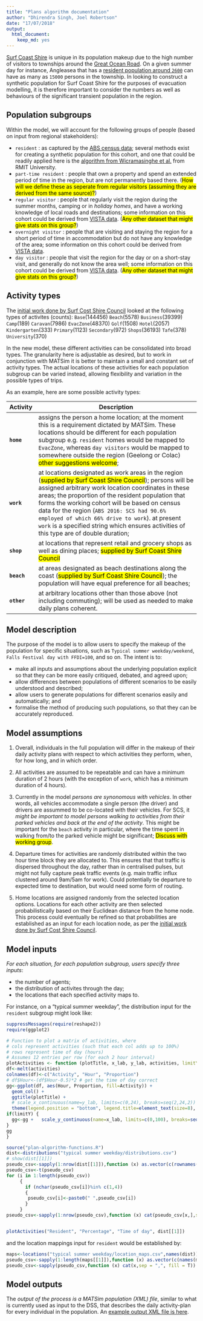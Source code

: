```yaml
---
title: "Plans algorithm documentation"
author: "Dhirendra Singh, Joel Robertson"
date: "17/07/2018"
output:
  html_document:
    keep_md: yes
---
```


[Surf Coast Shire](https://www.openstreetmap.org/relation/3290432) is unique in its population makeup due to the high number of visitors to townships around the [Great Ocean Road](https://www.openstreetmap.org/relation/6592912). On a given summer day for instance, Angleasea that has a [resident population around `2600`](http://www.censusdata.abs.gov.au/census_services/getproduct/census/2016/quickstat/SSC20045) can have as many as `15000` persons in the township.  In looking to construct a synthetic population for Surf Coast Shire for the purposes of evacuation modelling, it is therefore important to consider the numbers as well as behaviours of the significant transient population in the region.


## Population subgroups

Within the model, we will account for the following groups of people (based on input from regional stakeholders):

* `resident` : as captured by the [ABS census data](http://www.censusdata.abs.gov.au/census_services/getproduct/census/2016/quickstat/LGA26490); several methods exist for creating a synthetic population for this cohort, and one that could be readily applied here is the [algorithm from Wicramasinghe et al.](https://github.com/agentsoz/synthetic-population) from RMIT University.
* `part-time resident` : people that own a property and spend an extended period of time in the region, but are not permanently based there.  (<mark>How will we define these as seperate from regular visitors (assuming they are derived from the same source)?</mark>)
* `regular visitor` : people that regularly visit the region during the summer months, camping or in *holiday homes*, and have a working knowledge of local roads and destinations; some information on this cohort could be derived from [VISTA data](https://transport.vic.gov.au/data-and-research/vista/). (<mark>Any other dataset that might give stats on this group?</mark>)
* `overnight visitor` : people that are visiting and staying the region for a short period of time in accommodation but do not have any knowledge of the area; some information on this cohort could be derived from [VISTA data](https://transport.vic.gov.au/data-and-research/vista/).
* `day visitor` : people that visit the region for the day or on a short-stay visit, and generally do not know the area well; some information on this cohort could be derived from [VISTA data](https://transport.vic.gov.au/data-and-research/vista/). (<mark>Any other dataset that might give stats on this group?</mark>)

## Activity types

The [initial work done by Surf Cost Shire Council](https://github.com/agentsoz/bdi-abm-integration/blob/ees/examples/bushfire/scenarios/surf-coast-shire/data/from-scsc-201804/analysis-data-from-scsc-201804.md#surf-coast-shire-trips-scscsvgz) looked at the following types of activites (counts): 
`Base`(144456)
`Beach`(5578)
`Business`(39399)
`Camp`(189)
`Caravan`(7986)
`EvacZone`(48370)
`Golf`(1508)
`Hotel`(2057)
`Kindergarten`(333)
`Primary`(1123)
`Secondary`(972)
`Shops`(36193)
`Tafe`(378)
`University`(370)

In the new model, these different activities can be consolidated into broad types. The granularity here is adjustable as desired, but to work in conjunction with MATSim it is better to maintain a small and constant set of activity types. The actual locations of these activities for each population subgroup can be varied instead, allowing flexibility and variation in the possible types of trips.

As an example, here are some possible activity types:

Activity | Description
---------- | -------------------------------------------------------------------
**`home`** |  assigns the person a home location; at the moment this is a requirement dictated by MATSim. These locations should be different for each population subgroup e.g. `resident` homes would be mapped to `EvacZone`, whereas `day visitors` would be mapped to somewhere outside the region (Geelong or Colac)  <mark>other suggestions welcome</mark>;
**`work`** |  at locations designated as work areas in the region (<mark>supplied by Surf Coast Shire Council</mark>); persons will be assigned arbitrary work location coordinates in these areas; the proportion of the resident population that forms the working cohort will be based on census data for the region (`ABS 2016: SCS had 90.6% employed of which 66% drive to work`). at present `work` is a specified string which ensures activities of this type are of double duration; 
**`shop`** | at locations that represent retail and grocery shops as well as dining places; <mark>supplied by Surf Coast Shire Council</mark> 
**`beach`** |  at areas designated as beach destinations along the coast (<mark>supplied by Surf Coast Shire Council</mark>); the population will have equal preference for all beaches; 
**`other`** | at arbitrary locations other than those above (not including commuting); will be used as needed to make daily plans coherent.

## Model description

The purpose of the model is to allow users to specify the makeup of the population for specific situations, such as `Typical summer weekday/weekend`, `Falls Festival day with FFDI=100`, and so on. The intent is to:

* make all inputs and assumptions about the underlying population explicit so that they can be more easily critiqued, debated, and agreed upon;
* allow differences between populations of different scenarios to be easily understood and described;
* allow users to generate populations for different scenarios easily and automatically; and
* formalise the method of producing such populations, so that they can be accurately reproduced.

## Model assumptions

1. Overall, individuals in the full population will differ in the makeup of their daily activity plans with respect to which activities they perform, when, for how long, and in which order.

1. All activities are assumed to be repeatable and can have a minimum duration of 2 hours (with the exception of `work`, which has a minimum duration of 4 hours).

1. Currently in the model *persons are synonomous with vehicles*. In other words, all vehicles accommodate a single person (the driver) and drivers are assummed to be co-located with their vehicles. For SCS, it *might be important to model persons walking to activities from their parked vehicles and back at the end of the activity*. This might be important for the `beach` activity in particular, where the time spent in walking from/to the parked vehicle might be significant; <mark>Discuss with working group</mark>.

1. Departure times for activities are randomly distributed within the two hour time block they are allocated to. This ensures that that traffic is dispersed throughout the day, rather than in centralised pulses, but might not fully capture peak traffic events (e.g. main traffic influx clustered around 9am/5am for work). Could potentially tie departure to expected time to destination, but would need some form of routing. 

1. Home locations are assigned randomly from the selected location options. Locations for each other activity are then selected probabilistically based on their Euclidean distance from the home node. This process could eventually be refined so that probabilities are established as an input for each location node, as per the [initial work done by Surf Cost Shire Council](https://github.com/agentsoz/bdi-abm-integration/blob/ees/examples/bushfire/scenarios/surf-coast-shire/data/from-scsc-201804/analysis-data-from-scsc-201804.md#surf-coast-shire-trips-scscsvgz).

## Model inputs

*For each situation, for each population subgroup, users specify three inputs*:

* the number of agents;
* the distribution of activites through the day;
* the locations that each specified activity maps to.


For instance, on a "typical summer weekday", the distribution input for the `resident` subgroup might look like:
```r
suppressMessages(require(reshape2))
require(ggplot2)

# Function to plot a matrix of activities, where
# cols represent activities (such that each col adds up to 100%)
# rows represent time of day (hours)
# Assumes 12 entries per row (for each 2 hour interval)
plotActivities <- function (plotTitle, x_lab, y_lab, activities, limitY=TRUE) {
df<-melt(activities)
colnames(df)<-c("Activity", "Hour", "Proportion")
# df$Hour<-(df$Hour-0.5)*2 # get the time of day correct
gg<-ggplot(df, aes(Hour, Proportion, fill=Activity)) +
  geom_col() +
  ggtitle(plotTitle) + 
  # scale_x_continuous(name=y_lab, limits=c(0,24), breaks=seq(2,24,2)) +
  theme(legend.position = "bottom", legend.title=element_text(size=8), legend.text=element_text(size=7), legend.key.size = unit(0.6, "line")) 
if(limitY) {
  gg<-gg +   scale_y_continuous(name=x_lab, limits=c(0,100), breaks=seq(0,100,10))
}
gg
}

```

```r
source("plan-algorithm-functions.R")
dist<-distributions("typical summer weekday/distributions.csv")
# show(dist[[1]])
pseudo_csv<-sapply(1:nrow(dist[[1]]),function (x) as.vector(c(rownames(dist[[1]])[x],unlist(dist[[1]][x,]))))
pseudo_csv<-t(pseudo_csv)
for (i in 1:length(pseudo_csv))
     {
       if (nchar(pseudo_csv[i])%in% c(1,4))
       {
        pseudo_csv[i]<-paste0(" ",pseudo_csv[i]) 
       }
     }
pseudo_csv<-sapply(1:nrow(pseudo_csv),function (x) cat(pseudo_csv[x,],sep = ",", fill = T))


plotActivities("Resident", "Percentage", "Time of day", dist[[1]])
```

and the location mappings input for `resident` would be established by:

```r
maps<-locations("typical summer weekday/location_maps.csv",names(dist))
pseudo_csv<-sapply(1:length(maps[[1]]),function (x) as.vector(c(names(maps[[1]][x]),unlist(maps[[1]][x]))))
pseudo_csv<-sapply(pseudo_csv,function (x) cat(x,sep = ",", fill = T))
```

## Model outputs

The *output of the process is a MATSim population (XML) file*, similar to what is currently used as input to the DSS, that describes the daily activity-plan for every individual in the population. An [example output XML file is here](./plans.xml).
